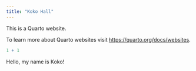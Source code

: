 ```yaml
---
title: "Koko Hall"
---
```


This is a Quarto website.

To learn more about Quarto websites visit <https://quarto.org/docs/websites>.

```r
1 + 1
```

Hello, my name is Koko!
